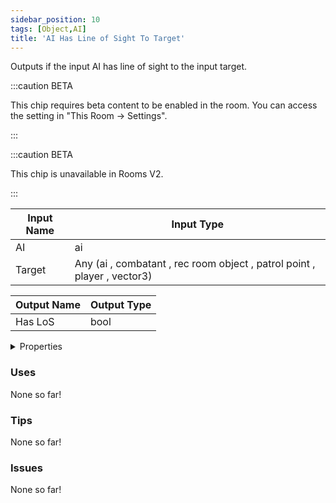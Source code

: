 ```yaml
---
sidebar_position: 10
tags: [Object,AI]
title: 'AI Has Line of Sight To Target'
---
```


Outputs if the input AI has line of sight to the input target.

:::caution BETA

This chip requires beta content to be enabled in the room. You can access the setting in "This Room -> Settings".

:::

:::caution BETA

This chip is unavailable in Rooms V2.

:::


<EsbSvg />

| Input Name | Input Type |
|-----------|-----------|
| AI | ai |
| Target | Any (ai , combatant , rec room object , patrol point , player , vector3) |

| Output Name | Output Type |
|-----------|-----------|
| Has LoS | bool |


<details>
  <summary>Properties</summary>
  <div>
    <div>
    <table>
      <thead>
        <tr>
          <th>Is beta required?</th>
          <th>✅</th>
        </tr>
        <tr>
          <th>Is this chip a trolling risk?</th>
          <th>❌</th>
        </tr>
        <tr>
          <th>Is this chip a role assignment risk?</th>
          <th>❌</th>
        </tr>
        <tr>
          <th>Chip UUID</th>
          <th>5858a52e-54fb-4bb2-80a0-ec5fce88b3ef</th>
        </tr>
      </thead>
    </table>
    </div>
  </div>
</details>

### Uses

None so far!

### Tips

None so far!

### Issues

None so far!